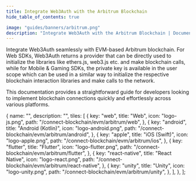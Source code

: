 ```yaml
---
title: Integrate Web3Auth with the Arbitrum Blockchain
hide_table_of_contents: true

image: "guides/banners/arbitrum.png"
description: "Integrate Web3Auth with the Arbitrum Blockchain | Documentation - Web3Auth"
---
```



<SEO
  title="Integrate Web3Auth with the Arbitrum Blockchain"
  description="Integrate Web3Auth with the Arbitrum Blockchain | Documentation - Web3Auth"
  image="https://web3auth.io/docs/guides/banners/arbitrum.png"
  slug="/connect-blockchain/evm/arbitrum"
/>

Integrate Web3Auth seamlessly with EVM-based Arbitrum blockchain. For Web SDKs, Web3Auth returns a
provider that can be directly used to initialize the libraries like ethers.js, web3.js etc. and make
blockchain calls, while for Mobile & Gaming SDKs, the private key is available in the user scope
which can be used in a similar way to initialize the respective blockchain interaction libraries and
make calls to the network.

This documentation provides a straightforward guide for developers looking to implement blockchain
connections quickly and effortlessly across various platforms.

  {
    name: "",
    description: "",
    tiles: [
      {
        key: "web",
        title: "Web",
        icon: "logo-js.png",
        path: "/connect-blockchain/evm/arbitrum/web",
      },
      {
        key: "android",
        title: "Android (Kotlin)",
        icon: "logo-android.png",
        path: "/connect-blockchain/evm/arbitrum/android",
      },
      {
        key: "apple",
        title: "iOS (Swift)",
        icon: "logo-apple.png",
        path: "/connect-blockchain/evm/arbitrum/ios",
      },
      {
        key: "flutter",
        title: "Flutter",
        icon: "logo-flutter.png",
        path: "/connect-blockchain/evm/arbitrum/flutter",
      },
      {
        key: "react-native",
        title: "React Native",
        icon: "logo-react.png",
        path: "/connect-blockchain/evm/arbitrum/react-native",
      },
      {
        key: "unity",
        title: "Unity",
        icon: "logo-unity.png",
        path: "/connect-blockchain/evm/arbitrum/unity",
      },
    ],
  },
];

<Tiles tileGroups={Arbitrum} />
